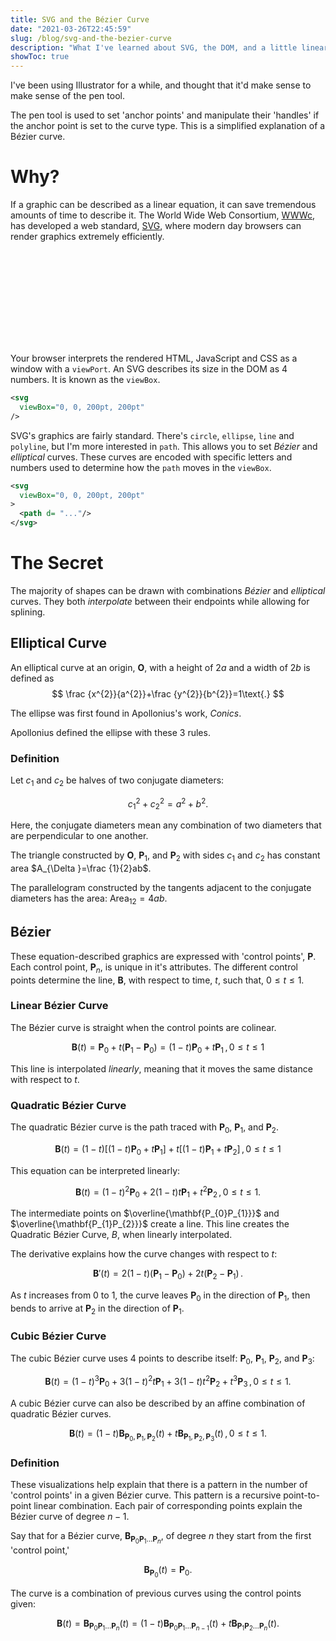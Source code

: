 ```yaml
---
title: SVG and the Bézier Curve
date: "2021-03-26T22:45:59"
slug: /blog/svg-and-the-bezier-curve
description: "What I've learned about SVG, the DOM, and a little linear algebra"
showToc: true
---
```


I've been using Illustrator for a while, and thought that it'd make sense to make sense of the pen tool.

The pen tool is used to set 'anchor points' and manipulate their 'handles' if the anchor point is set to the curve type. This is a simplified explanation of a Bézier curve.

# Why?

If a graphic can be described as a linear equation, it can save tremendous amounts of time to describe it. The World Wide Web Consortium, [WWWc](https://en.wikipedia.org/wiki/World_Wide_Web_Consortium), has developed a web standard, [SVG](https://en.wikipedia.org/wiki/Scalable_Vector_Graphics), where modern day browsers can render graphics extremely efficiently.

<W3C />

<SVG />

Your browser interprets the rendered HTML, JavaScript and CSS as a window with a `viewPort`. An SVG describes its size in the DOM as 4 numbers. It is known as the `viewBox`.

```xml
<svg 
  viewBox="0, 0, 200pt, 200pt"
/>
```

SVG's graphics are fairly standard. There's `circle`, `ellipse`, `line` and `polyline`, but I'm more interested in `path`. This allows you to set *Bézier* and *elliptical* curves. These curves are encoded with specific letters and numbers used to determine how the `path` moves in the `viewBox`.  

```xml
<svg 
  viewBox="0, 0, 200pt, 200pt"
>
  <path d= "..."/>
</svg>
```

# The Secret 
The majority of shapes can be drawn with combinations *Bézier* and *elliptical* curves. They both *interpolate* between their endpoints while allowing for splining.

## Elliptical Curve
An elliptical curve at an origin, $\mathbf{O}$, with a height of $2a$ and a width of $2b$ is defined as
$$
\frac {x^{2}}{a^{2}}+\frac {y^{2}}{b^{2}}=1\text{.}
$$

The ellipse was first found in Apollonius's work, *Conics*.

<Ellipse />

Apollonius defined the ellipse with these 3 rules.

### Definition

Let $c_{1}$ and $c_{2}$ be halves of two conjugate diameters:

$$
c_{1}^{2}+c_{2}^{2}=a^{2}+b^{2}\text{.}
$$

Here, the conjugate diameters mean any combination of two diameters that are perpendicular to one another.

The triangle constructed by $\mathbf{O}$, $\mathbf{P}_{1}$, and $\mathbf{P}_{2}$ with sides $c_{1}$ and $c_{2}$ has constant area $A_{\Delta }=\frac {1}{2}ab$.

The parallelogram constructed by the tangents adjacent to the conjugate diameters has the area: $\text{Area}_{12}=4ab$.

## Bézier

These equation-described graphics are expressed with 'control points', $\mathbf{P}$. Each control point, $\mathbf{P}_{n}$, is unique in it's attributes. The different control points determine the line, $\mathbf{B}$, with respect to time, $t$, such that, $0 \le t \le 1$.

### Linear Bézier Curve

The Bézier curve is straight when the control points are colinear.

$$
\mathbf {B} (t)=\mathbf {P} _{0}+t(\mathbf {P} _{1}-\mathbf {P} _{0})=(1-t)\mathbf {P} _{0}+t\mathbf {P} _{1}\,,\,0\leq t\leq 1
$$

This line is interpolated *linearly*, meaning that it moves the same distance with respect to $t$.

<LinearBezier />

### Quadratic Bézier Curve

The quadratic Bézier curve is the path traced with $\mathbf{P}_{0}$, $\mathbf{P}_{1}$, and $\mathbf{P}_{2}$.

$$
\mathbf {B} (t)=(1-t)[(1-t)\mathbf {P} _{0}+t\mathbf {P} _{1}]+t[(1-t)\mathbf {P} _{1}+t\mathbf {P} _{2}]\, ,\, 0\leq t\leq 1
$$

This equation can be interpreted linearly:

$$
\mathbf {B} (t)=(1-t)^{2}\mathbf {P} _{0}+2(1-t)t\mathbf {P} _{1}+t^{2}\mathbf {P} _{2}\,,\,0\leq t\leq 1.
$$

The intermediate points on $\overline{\mathbf{P_{0}P_{1}}}$ and $\overline{\mathbf{P_{1}P_{2}}}$ create a line. This line creates the Quadratic Bézier Curve, $B$, when linearly interpolated.

<QuadraticBezier />

The derivative explains how the curve changes with respect to $t$:

$$
\mathbf {B} '(t)=2(1-t)(\mathbf {P} _{1}-\mathbf {P} _{0})+2t(\mathbf {P} _{2}-\mathbf {P} _{1})\,.
$$

As $t$ increases from 0 to 1, the curve leaves $\mathbf {P} _{0}$ in the direction of $\mathbf {P} _{1}$, then bends to arrive at $\mathbf {P} _{2}$ in the direction of $\mathbf {P} _{1}$.

### Cubic Bézier Curve

The cubic Bézier curve uses 4 points to describe itself: $\mathbf {P} _{0}$, $\mathbf {P} _{1}$, $\mathbf {P} _{2}$, and $\mathbf {P} _{3}$:

$$
\mathbf {B} (t)=(1-t)^{3}\mathbf {P} _{0}+3(1-t)^{2}t\mathbf {P} _{1}+3(1-t)t^{2}\mathbf {P} _{2}+t^{3}\mathbf {P} _{3}\, , \,0\leq t\leq 1.
$$

<CubicBezier />

A cubic Bézier curve can also be described by an affine combination of quadratic Bézier curves.

$$
\mathbf {B} (t)=(1-t)\mathbf {B} _{\mathbf {P} _{0},\mathbf {P} _{1},\mathbf {P} _{2}}(t)+t\mathbf {B} _{\mathbf {P} _{1},\mathbf {P} _{2},\mathbf {P} _{3}}(t)\,,\,0\leq t\leq 1.
$$

### Definition
These visualizations help explain that there is a pattern in the number of 'control points' in a given Bézier curve. This pattern is a recursive point-to-point linear combination. Each pair of corresponding points explain the Bézier curve of degree $n-1$.

Say that for a Bézier curve, $\mathbf {B} _{\mathbf {P} _{0}\mathbf {P} _{1}\ldots \mathbf {P} _{n}}$, of degree $n$ they start from the first 'control point,'

$$
\mathbf {B} _{\mathbf {P} _{0}}(t)=\mathbf {P} _{0}{\text{.}}
$$

The curve is a combination of previous curves using the control points given:

$$
\mathbf {B} (t)=\mathbf {B} _{\mathbf {P} _{0}\mathbf {P} _{1}\ldots \mathbf {P} _{n}}(t)=(1-t)\mathbf {B} _{\mathbf {P} _{0}\mathbf {P} _{1}\ldots \mathbf {P} _{n-1}}(t)+t\mathbf {B} _{\mathbf {P} _{1}\mathbf {P} _{2}\ldots \mathbf {P} _{n}}(t){\text{.}}
$$


